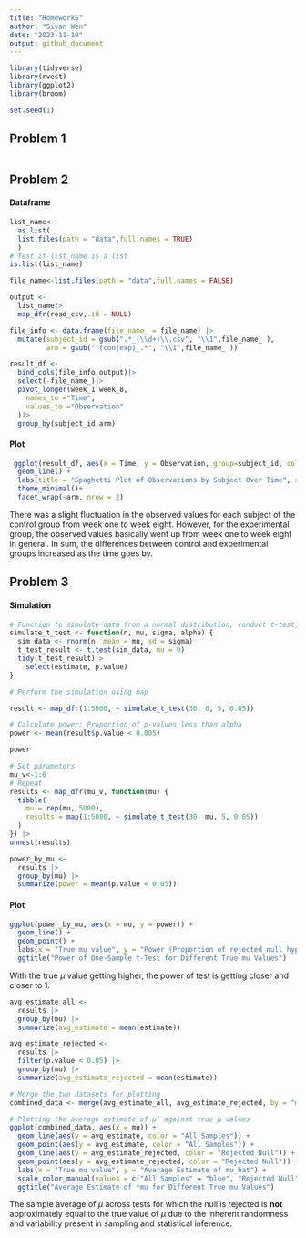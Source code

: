 ```yaml
---
title: "Homework5"
author: "Siyan Wen"
date: "2023-11-10"
output: github_document
---
```


```r
library(tidyverse)
library(rvest)
library(ggplot2)
library(broom)

set.seed(1)
```

## Problem 1

```r

```

## Problem 2  
#### Dataframe 
```r
list_name<-
  as.list(
  list.files(path = "data",full.names = TRUE)
  )
# Test if list_name is a list
is.list(list_name)

file_name<-list.files(path = "data",full.names = FALSE)
```

```r
output <-
  list_name|>
  map_dfr(read_csv,.id = NULL)

file_info <- data.frame(file_name_ = file_name) |>
  mutate(subject_id = gsub(".*_(\\d+)\\.csv", "\\1",file_name_ ),
         arm = gsub("^(con|exp)_.*", "\\1",file_name_ ))

result_df <-
  bind_cols(file_info,output)|>
  select(-file_name_)|>
  pivot_longer(week_1:week_8,
    names_to ="Time",
    values_to ="Observation"
  )|>
  group_by(subject_id,arm)
```
#### Plot
```r
 ggplot(result_df, aes(x = Time, y = Observation, group=subject_id, color = subject_id)) +
  geom_line() +
  labs(title = "Spaghetti Plot of Observations by Subject Over Time", x = "Time", y = "Observation") +
  theme_minimal()+
  facet_wrap(~arm, nrow = 2)
```
  
There was a slight fluctuation in the observed values for each subject of the control group from week one to week eight. However, for the experimental group, the observed values basically went up from week one to week eight in general. In sum, the differences between control and experimental groups increased as the time goes by. 

## Problem 3  
#### Simulation
```r
# Function to simulate data from a normal distribution, conduct t-test, and obtain p-value
simulate_t_test <- function(n, mu, sigma, alpha) {
  sim_data <- rnorm(n, mean = mu, sd = sigma)
  t_test_result <- t.test(sim_data, mu = 0)
  tidy(t_test_result)|>
    select(estimate, p.value)
}

# Perform the simulation using map

result <- map_dfr(1:5000, ~ simulate_t_test(30, 0, 5, 0.05))

# Calculate power: Proportion of p-values less than alpha
power <- mean(result$p.value < 0.005)

power

# Set parameters
mu_v<-1:6
# Repeat
results <- map_dfr(mu_v, function(mu) {
  tibble(
    mu = rep(mu, 5000),
    results = map(1:5000, ~ simulate_t_test(30, mu, 5, 0.05))
  )
}) |>
unnest(results)

power_by_mu <- 
  results |>
  group_by(mu) |>
  summarize(power = mean(p.value < 0.05))
```  

#### Plot
```r
ggplot(power_by_mu, aes(x = mu, y = power)) +
  geom_line() +
  geom_point() +
  labs(x = "True mu value", y = "Power (Proportion of rejected null hypotheses)") +
  ggtitle("Power of One-Sample t-Test for Different True mu Values")
```
  
With the true $\mu$ value getting higher, the power of test is getting closer and closer to 1.  
```r
avg_estimate_all <- 
  results |>
  group_by(mu) |>
  summarize(avg_estimate = mean(estimate))

avg_estimate_rejected <- 
  results |>
  filter(p.value < 0.05) |>
  group_by(mu) |>
  summarize(avg_estimate_rejected = mean(estimate))

# Merge the two datasets for plotting
combined_data <- merge(avg_estimate_all, avg_estimate_rejected, by = "mu", all = TRUE)

# Plotting the average estimate of μ̂ against true μ values
ggplot(combined_data, aes(x = mu)) +
  geom_line(aes(y = avg_estimate, color = "All Samples")) +
  geom_point(aes(y = avg_estimate, color = "All Samples")) +
  geom_line(aes(y = avg_estimate_rejected, color = "Rejected Null")) +
  geom_point(aes(y = avg_estimate_rejected, color = "Rejected Null")) +
  labs(x = "True mu value", y = "Average Estimate of mu_hat") +
  scale_color_manual(values = c("All Samples" = "blue", "Rejected Null" = "red")) +
  ggtitle("Average Estimate of *mu for Different True mu Values")
```
  
The sample average of $\mu$ across tests for which the null is rejected is **not** approximately equal to the true value of $\mu$ due to the inherent randomness and variability present in sampling and statistical inference.



